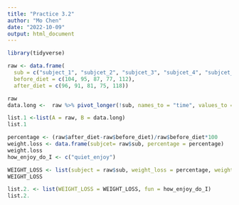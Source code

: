 ```yaml
---
title: "Practice 3.2"
author: "Mo Chen"
date: "2022-10-09"
output: html_document
---
```


```r
library(tidyverse)
```


```r
raw <- data.frame(
  sub = c("subject_1", "subjcet_2", "subjcet_3", "subjcet_4", "subjcet_5"), 
  before_diet = c(104, 95, 87, 77, 112), 
  after_diet = c(96, 91, 81, 75, 118))

raw
data.long <-  raw %>% pivot_longer(!sub, names_to = "time", values_to = "weight")

list.1 <-list(A = raw, B = data.long)
list.1

percentage <- (raw$after_diet-raw$before_diet)/raw$before_diet*100
weight.loss <- data.frame(subjcet= raw$sub, percentage = percentage)
weight.loss
how_enjoy_do_I <- c("quiet_enjoy") 

WEIGHT_LOSS <- list(subject = raw$sub, weight_loss = percentage, weight.loss = weight.loss)
WEIGHT_LOSS

list.2. <- list(WEIGHT_LOSS = WEIGHT_LOSS, fun = how_enjoy_do_I)
list.2.

```




